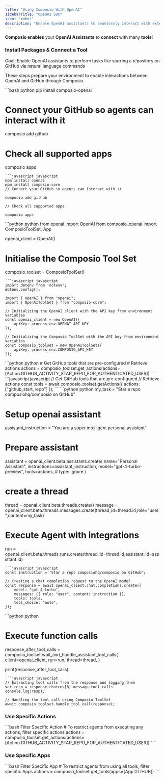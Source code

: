 ```yaml
---
title: "Using Composio With OpenAI"
sidebarTitle: "OpenAI SDK"
icon: "robot"
description: "Enable OpenAI assistants to seamlessly interact with external apps via Composio for enhanced functionality"
---
```


**Composio enables** your **OpenAI Assistants** to **connect** with many **tools**!

### Install Packages & Connect a Tool

<Tip>
  Goal: Enable OpenAI assistants to perform tasks like starring a repository on
  GitHub via natural language commands
</Tip>

These steps prepare your environment to enable interactions between OpenAI and GitHub through Composio.

<CodeGroup>
  ```bash python 
  pip install composio-openai

  # Connect your GitHub so agents can interact with it

  composio add github

  # Check all supported apps

  composio apps
  ```
  ```javascript javascript
  npm install openai
  npm install composio-core
  // Connect your GitHub so agents can interact with it

  composio add github

  // Check all supported apps

  composio apps
  ```
</CodeGroup>

<Steps>

<Step title="Import Base Packages & Configure OpenAI Client">
<CodeGroup>
  ```python python
  from openai import OpenAI
  from composio_openai import ComposioToolSet, App

  openai_client = OpenAI()
  # Initialise the Composio Tool Set
  composio_toolset = ComposioToolSet()
  ```
  ```javascript javascript
  import dotenv from 'dotenv';
  dotenv.config();

  import { OpenAI } from "openai";
  import { OpenAIToolSet } from "composio-core";

  // Initializing the OpenAI client with the API key from environment variables
  const openai_client = new OpenAI({
      apiKey: process.env.OPENAI_API_KEY
  });

  // Initializing the Composio ToolSet with the API key from environment variables
  const composio_toolset = new OpenAIToolSet({
      apiKey: process.env.COMPOSIO_API_KEY
  });
  ```
</CodeGroup>
</Step>
<Step title="Fetch All GitHub Tools via Composio">
<CodeGroup>
  ```python python
  # Get GitHub tools that are pre-configured
  # Retrieve actions
  actions = composio_toolset.get_actions(actions=[Action.GITHUB_ACTIVITY_STAR_REPO_FOR_AUTHENTICATED_USER])
  ```
  ```javascript javascript
  // Get GitHub tools that are pre-configured
  // Retrieve actions
  const tools = await composio_toolset.getActions({
      actions: ["github_start_repo"]
  });
  ```
</CodeGroup>
</Step>
<Step title="Execute the Task via OpenAI Assistant APIs"> 
<CodeGroup>
  ```python python
  my_task = "Star a repo composiohq/composio on GitHub"

  # Setup openai assistant

  assistant_instruction = "You are a super intelligent personal assistant"

  # Prepare assistant

  assistant = openai_client.beta.assistants.create(
  name="Personal Assistant",
  instructions=assistant_instruction,
  model="gpt-4-turbo-preview",
  tools=actions, # type: ignore
  )

  # create a thread

  thread = openai_client.beta.threads.create()
  message = openai_client.beta.threads.messages.create(thread_id=thread.id,role="user",content=my_task)

  # Execute Agent with integrations

  run = openai_client.beta.threads.runs.create(thread_id=thread.id,assistant_id=assistant.id)

  ```
  ```javascript javascript
  const instruction = "Star a repo composiohq/composio on GitHub";
  
  // Creating a chat completion request to the OpenAI model
  const response = await openai_client.chat.completions.create({
      model: "gpt-4-turbo",
      messages: [{ role: "user", content: instruction }],
      tools: tools,
      tool_choice: "auto",
  });
  ```
  </CodeGroup>
</Step>
<Step title="Handle Tool Calls and Check Response">
<CodeGroup>
  ```python python

  # Execute function calls
  response_after_tool_calls = composio_toolset.wait_and_handle_assistant_tool_calls(
      client=openai_client,
      run=run,
      thread=thread,
  )

  print(response_after_tool_calls)
  ```
  ```javascript javascript
  // Extracting tool calls from the response and logging them
  var resp = response.choices[0].message.tool_calls 
  console.log(resp);

  // Handling the tool call using Composio ToolSet
  await composio_toolset.handle_tool_call(response);
  ```
</CodeGroup>
</Step>
</Steps>

### Use Specific Actions

<CodeGroup>
  ```bash Filter Specific Action 
  # To restrict agents from executing any actions, filter specific actions 
  actions = composio_toolset.get_actions(actions=[Action.GITHUB_ACTIVITY_STAR_REPO_FOR_AUTHENTICATED_USER])
  ```
</CodeGroup>

### Use Specific Apps

<CodeGroup>
  ```bash Filter Specific App 
  # To restrict agents from using all tools, filter specific Apps 
  actions = composio_toolset.get_tools(apps=[App.GITHUB]) 
  ```
</CodeGroup>
